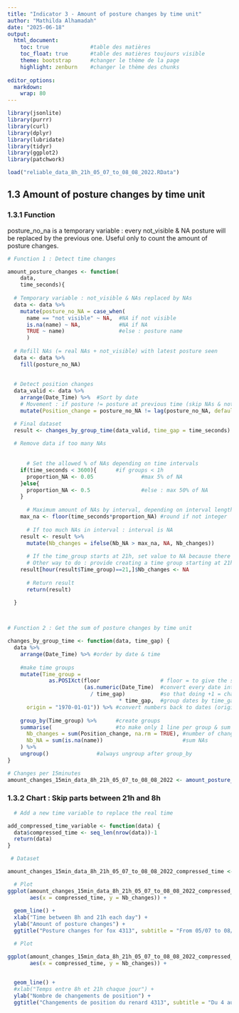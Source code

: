 ```yaml
---
title: "Indicator 3 - Amount of posture changes by time unit"
author: "Mathilda Alhamadah"
date: "2025-06-18"
output:
  html_document:
    toc: true             #table des matières
    toc_float: true       #table des matières toujours visible
    theme: bootstrap      #changer le thème de la page
    highlight: zenburn    #changer le thème des chunks
    
editor_options: 
  markdown: 
    wrap: 80
---
```


```r
library(jsonlite)
library(purrr)
library(curl)
library(dplyr)
library(lubridate)
library(tidyr)
library(ggplot2)
library(patchwork)
```

```r
load("reliable_data_8h_21h_05_07_to_08_08_2022.RData")
```

## 1.3 Amount of posture changes by time unit

### 1.3.1 Function

posture_no_na is a temporary variable : every not_visible & NA posture will be
replaced by the previous one. Useful only to count the amount of posture
changes.

```r
# Function 1 : Detect time changes

amount_posture_changes <- function(
    data,
    time_seconds){ 
  
  # Temporary variable : not_visible & NAs replaced by NAs
  data <- data %>% 
    mutate(posture_no_NA = case_when(
      name == "not visible" ~ NA,  #NA if not visible
      is.na(name) ~ NA,            #NA if NA
      TRUE ~ name)                 #else : posture name
      )  
  
  # Refill NAs (= real NAs + not_visible) with latest posture seen
  data <- data %>%
    fill(posture_no_NA)           
  
  
  # Detect position changes
  data_valid <- data %>%
    arrange(Date_Time) %>%  #Sort by date
    # Movement : if posture != posture at previous time (skip NAs & not_visible)
    mutate(Position_change = posture_no_NA != lag(posture_no_NA, default = first(posture_no_NA)))

  # Final dataset
  result <- changes_by_group_time(data_valid, time_gap = time_seconds)
  
  # Remove data if too many NAs
    
    
      # Set the allowed % of NAs depending on time intervals
    if(time_seconds < 3600){      #if groups < 1h
      proportion_NA <- 0.05               #max 5% of NA
    }else{
      proportion_NA <- 0.5                #else : max 50% of NA
    }
    
      # Maximum amount of NAs by interval, depending on interval length
    max_na <- floor(time_seconds*proportion_NA) #round if not integer
    
      # If too much NAs in interval : interval is NA
    result <- result %>% 
      mutate(Nb_changes = ifelse(Nb_NA > max_na, NA, Nb_changes)) 
    
      # If the time_group starts at 21h, set value to NA because there is only 1 data (maximum)
      # Other way to do : provide creating a time group starting at 21h because maximum 1 data
    result[hour(result$Time_group)==21,]$Nb_changes <- NA
    
      # Return result
      return(result)
  
  }



# Function 2 : Get the sum of posture changes by time unit

changes_by_group_time <- function(data, time_gap) {
  data %>%
    arrange(Date_Time) %>% #order by date & time
    
    #make time groups
    mutate(Time_group =
             as.POSIXct(floor                   # floor = to give the same value to all the dates that should be in the same time group
                        (as.numeric(Date_Time)  #convert every date into a number
                          / time_gap)           #so that doing +1 = changing of interval
                                   * time_gap,  #group dates by time_gap intervals
      origin = "1970-01-01")) %>% #convert numbers back to dates (origin = the reference date used by POSIXct. It was also used as a reference when we did as.numeric(Date_Time), but it was implicit)
    
    group_by(Time_group) %>%      #create groups
    summarise(                    #to make only 1 line per group & sum up the informations of all the lines
      Nb_changes = sum(Position_change, na.rm = TRUE), #number of changes = sum of changes
      Nb_NA = sum(is.na(name))                         #sum NAs
    ) %>%
    ungroup()               #always ungroup after group_by
}


```


```r
# Changes per 15minutes
amount_changes_15min_data_8h_21h_05_07_to_08_08_2022 <- amount_posture_changes(reliable_data_8h_21h_05_07_to_08_08_2022, 900)
```


### 1.3.2 Chart : Skip parts between 21h and 8h

```r
  # Add a new time variable to replace the real time

add_compressed_time_variable <- function(data) {
  data$compressed_time <- seq_len(nrow(data))-1
  return(data)
}
```

```r
 # Dataset

amount_changes_15min_data_8h_21h_05_07_to_08_08_2022_compressed_time <- add_compressed_time_variable(amount_changes_15min_data_8h_21h_05_07_to_08_08_2022)
```


```r
  # Plot
ggplot(amount_changes_15min_data_8h_21h_05_07_to_08_08_2022_compressed_time,
       aes(x = compressed_time, y = Nb_changes)) +
  
  geom_line() +
  xlab("Time between 8h and 21h each day") +
  ylab("Amount of posture changes") +
  ggtitle("Posture changes for fox 4313", subtitle = "From 05/07 to 08/08 2022, every 15 minutes") 
```

```r

  # Plot

ggplot(amount_changes_15min_data_8h_21h_05_07_to_08_08_2022_compressed_time,
       aes(x = compressed_time, y = Nb_changes)) +

  
  geom_line() +
  #xlab("Temps entre 8h et 21h chaque jour") +
  ylab("Nombre de changements de position") +
  ggtitle("Changements de position du renard 4313", subtitle = "Du 4 au 6 juillet 2022, toutes les 15 minutes") 
```

